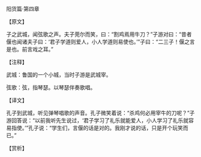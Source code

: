 

阳货篇·第四章

【原文】

子之武城，闻弦歌之声。夫子莞尔而笑，曰：“割鸡焉用牛刀？”子游对曰：“昔者偃也闻诸夫子曰：‘君子学道则爱人，小人学道则易使也。’”子曰：“二三子！偃之言是也。前言戏之耳。”

【注释】

武城：鲁国的一个小城，当时子游是武城宰。

弦歌：弦，指琴瑟。以琴瑟伴奏歌唱。

【译文】

孔子到武城，听见弹琴唱歌的声音。孔子微笑着说：“杀鸡何必用宰牛的刀呢？”子游回答说：“以前我听先生说过，‘君子学习了礼乐就能爱人，小人学习了礼乐就容易指使。’”孔子说：“学生们，言偃的话是对的。我刚才说的话，只是开个玩笑而已。”

【赏析】


